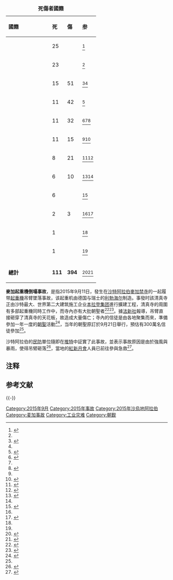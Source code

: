 {{noteTA
|1 = zh-cn:禁寺;zh-tw:大清真寺;zh-hk:大清真寺;
}}
{{UTC+3}}
{{Infobox event
| title                    = 麥加起重機倒塌事故
| date                     = 2015年9月11日
| image                    = The Holy Mosque in Mecca.jpg
| caption                  = 麦加大清真寺（摄于2006年）
| place                    = {{SAU}}[[麥加|麥加]][[禁寺|禁寺]]
| coordinates              = {{coord|21.4225|39.8262|type:event_region:SA|display=inline,title}} 
| cause                    = 暴雨與強風導致起重機吊臂墜落
| outcome                  = 
| reported deaths          = 至少111人<ref name=cna20150912>{{cite news |translator=林仟懿 |title=麥加大清真寺起重機吊臂砸落 增至107死 |url=http://www.cna.com.tw/news/firstnews/201509125001-1.aspx |accessdate=2015-09-12 |agency=中央社 |date=2015-09-12 |archive-date=2015-09-13 |archive-url=https://web.archive.org/web/20150913143118/http://www.cna.com.tw/news/firstnews/201509125001-1.aspx |dead-url=no }}</ref>
| burial                   = 
| injuries                = 至少394人<ref name="Guardian2015-09-11">{{cite news |title=At least 52 killed as crane crashes into Grand Mosque in Mecca |url=http://www.theguardian.com/world/2015/sep/11/crane-crashes-grand-mosque-mecca-haj-pilgrimage |accessdate=2015-09-11 |publisher=The Guardian |date=2015-09-11 |archive-date=2018-07-07 |archive-url=https://web.archive.org/web/20180707231426/https://www.theguardian.com/world/2015/sep/11/crane-crashes-grand-mosque-mecca-haj-pilgrimage |dead-url=no }}</ref><ref name=cna20150912 />
| litigation               = 
| website                  = <!-- {{URL|example.com}}, use for link to event website; displays as Website: example.com -->
| notes = 
}}
{| class="wikitable sortable floatright" style="font-size:85%; text-align:right; margin:0 0 1.5em 1.5em;"
|+ '''死傷者國籍'''
|-
! style="text-align:left; width:120px" | 國籍
! style="text-align:left;" | 死
! style="text-align:left;" | 傷
! style="text-align:left;" | <abbr title="参考资料">参</abbr>
|-
| style="text-align:left;" | {{Flag|Bangladesh}}
| 25
|
| <ref name="Alarabiya">{{cite news |url=http://english.alarabiya.net/en/News/middle-east/2015/09/14/Makkah-crane-crash-report-submitted-to-King-Salman.html |author=<!--Staff writer(s); no by-line.--> |title=Makkah crane crash report submitted |work=[[Al_Arabiya|Al Arabiya]] |accessdate=2015-09-15 |date=2015-09-14 |archive-date=2018-12-26 |archive-url=https://web.archive.org/web/20181226082034/http://english.alarabiya.net/en/News/middle-east/2015/09/14/Makkah-crane-crash-report-submitted-to-King-Salman.html%20 |dead-url=no }}</ref>
|-
| style="text-align:left;" | {{Flag|Egypt}}
| 23
|
| <ref name="Alarabiya"/>
|-
| style="text-align:left;" | {{Flag|Pakistan}}
| 15
| 51
| <ref name=tribune>{{cite news|title=51 Pakistani pilgrims injured in Makkah crane accident: FO|first1=Sehrish|last1=Wasif|agency=[[Agence_France-Presse|AFP]]|url=http://tribune.com.pk/story/955174/52-dead-many-injured-as-crane-collapses-in/|accessdate=2015-09-13|work=The Express Tribune|date=2015-09-11|archive-date=2015-09-13|archive-url=https://web.archive.org/web/20150913033610/http://tribune.com.pk/story/955174/52-dead-many-injured-as-crane-collapses-in/|dead-url=no}}</ref><ref name="Alarabiya"/>
|-
| style="text-align:left;" | {{Flag|Indonesia}}
| 11
| 42
| <ref>{{cite web|title=Daftar Nama Jemaah Rawat/Wafat Musibah Jatuhnya Crane Di Masjidil Haram 11 September 2015|trans-title=Names of Pilgrims Hospitalized/Dead in Calamity of Haram Crane Collapse September 11, 2015|url=http://haji.kemenag.go.id/v2/content/daftar-nama-jemaah-rawat-wafat-musibah-jatuhnya-crane-di-masjidil-haram-11-september-2015-2|publisher=Direktorat Jenderal Penyelenggaraan Haji dan Umrah - Kementerian Agama Republik Indonesia|date=2015-09-15|accessdate=2015-09-16|language=id|archive-url=https://web.archive.org/web/20150919194636/http://haji.kemenag.go.id/v2/content/daftar-nama-jemaah-rawat-wafat-musibah-jatuhnya-crane-di-masjidil-haram-11-september-2015-2|archive-date=2015-09-19|dead-url=yes}}</ref>
|-
| style="text-align:left;" | {{Flag|Iran}}
| 11
| 32
| <ref name=ndtv>{{cite web|url=http://www.ndtv.com/india-news/9-indians-among-nearly-200-injured-at-meccas-grand-mosque-1216760|title=2 Indians Among Over 100 Killed in Accident at Mecca's Grand Mosque|date=2015-09-12|work=NDTV.com|agency=Indo-Asian News Service/All India|accessdate=2015-09-13|archive-date=2015-09-13|archive-url=https://web.archive.org/web/20150913041143/http://www.ndtv.com/india-news/9-indians-among-nearly-200-injured-at-meccas-grand-mosque-1216760|dead-url=no}}</ref><ref name="Alarabiya"/><ref>{{cite web|url=http://www.presstv.ir/Detail/2015/09/15/429337/Iran-Mecca-Saudi-Arabia-Hajj|title=3 more Iranians confirmed dead in Mecca crane collapse|author=<!--Staff writer(s); no by-line.-->|work=[[Press_TV|Press TV]]|date=2015-09-15|accessdate=2015-09-23|archive-date=2018-12-26|archive-url=https://web.archive.org/web/20181226082042/https://www.presstv.com/Detail/2015/09/15/429337/Iran-Mecca-Saudi-Arabia-Hajj|dead-url=no}}</ref>
|-
| style="text-align:left;" | {{Flag|India}}
| 11
| 15
| <ref name=ndtv/><ref name=arabianbusiness>{{Cite web|title=King Salman to make findings of Makkah crane collapse probe public|url=http://www.arabianbusiness.com/king-salman-make-findings-of-makkah-crane-collapse-probe-public-606166.html|first=Sarah|last=Townsend|work=[[Arabian_Business|Arabian Business]]|date=2015-09-14|accessdate=2015-09-17|archive-date=2015-09-16|archive-url=https://web.archive.org/web/20150916175704/http://www.arabianbusiness.com/king-salman-make-findings-of-makkah-crane-collapse-probe-public-606166.html|dead-url=yes}}</ref>
|-
| style="text-align:left;" | {{Flag|Turkey}}
| 8
| 21
| <ref>{{cite news|title=8 Turkish pilgrims die in crane collapse at Grand Mosque|first=|last=|url=http://www.todayszaman.com/diplomacy_8-turkish-pilgrims-die-in-crane-collapse-at-grand-mosque_398969.html|accessdate=15 September 2015|work=[[Today's_Zaman|Today's Zaman]]|date=12 September 2015|deadurl=yes|archiveurl=https://web.archive.org/web/20150914232449/http://www.todayszaman.com/diplomacy_8-turkish-pilgrims-die-in-crane-collapse-at-grand-mosque_398969.html|archivedate=2015-09-14}}</ref><ref>{{cite web |url=http://www.diyanet.gov.tr/en/content/number-of-casualties-of-turkish-haji-candidates-at-the-kaaba-accident-reach-8%E2%80%A6/29131 |title=Number of casualties of Turkish Haji candidates at the Kaaba accident reach 8… |date=13 September 2015 |publisher=[[Presidency_of_Religious_Affairs|Presidency of Religious Affairs]] |access-date=15 September 2015 |deadurl=yes |archiveurl=https://web.archive.org/web/20150926041627/http://www.diyanet.gov.tr/en/content/number-of-casualties-of-turkish-haji-candidates-at-the-kaaba-accident-reach-8%E2%80%A6/29131 |archivedate=2015年9月26日 }}</ref>
|-
| style="text-align:left;" | {{Flag|Malaysia}}
| 6
| 10
| <ref name="tbp">{{cite web|url=http://www.theborneopost.com/2015/09/12/10-malaysian-pilgrims-injured-six-unaccounted-for-in-mecca-crane-collapse/|title=10 Malaysian pilgrims injured, six unaccounted for in Mecca crane collapse|work=The Borneo Post|agency=[[Bernama|Bernama]]|accessdate=2015-09-13|date=2015-09-12|archive-date=2015-09-14|archive-url=https://web.archive.org/web/20150914212245/http://www.theborneopost.com/2015/09/12/10-malaysian-pilgrims-injured-six-unaccounted-for-in-mecca-crane-collapse/|dead-url=no}}</ref><ref name="Alarabiya"/>
|-
| style="text-align:left;" | {{Flag|Nigeria}}
| 6
| 
| <ref>{{cite news|title=Six Nigerians among victims of Saudi crane accident: official|url=http://news.yahoo.com/six-nigerians-among-victims-saudi-crane-accident-official-212950610.html|work=[[Yahoo!_News|Yahoo! News]]|agency=[[Agence_France-Presse|AFP]]|accessdate=16 September 2015|date=16 September 2015|archive-date=2016-03-05|archive-url=https://web.archive.org/web/20160305144026/http://news.yahoo.com/six-nigerians-among-victims-saudi-crane-accident-official-212950610.html|dead-url=no}}</ref>
|-
| style="text-align:left;" | {{Flag|United Kingdom}}
| 2
| 3
| <ref name=arabianbusiness/><ref>{{cite news|title=Two Brits dead and three injured in Mecca Grand Mosque crane tragedy that killed 107 people|first1=Ruth|last1=Halkon|first2=Sam|last2=Webb|url=http://www.mirror.co.uk/news/world-news/two-brits-dead-three-injured-6436848|work=[[Daily_Mirror|Mirror Online]]|accessdate=16 September 2015|date=13 September 2015|archive-date=2018-12-26|archive-url=https://web.archive.org/web/20181226082103/https://www.mirror.co.uk/news/world-news/two-brits-dead-three-injured-6436848|dead-url=no}}</ref>
|-
| style="text-align:left;" | {{Flag|Algeria}}
| 1
|
| <ref name="Alarabiya"/>
|-
| style="text-align:left;" | {{Flag|Afghanistan}}
| 1
|
| <ref name="Alarabiya" />
|-
|- class="sortbottom"
| style="text-align:left;" | '''總計'''
| '''111'''{{NoteTag|The total of all deaths reported by nation (120) does not add up total deaths reported by most up-to-date sources (111). 部分死者可能有多重國籍，部分報道也未必準確。}}
| '''394'''
| <ref name="AP">{{cite web |last1=Batrawy |first1=Aya |title=Pilgrims Traumatized, Asking How Mecca Crane Could Collapse |url=http://bigstory.ap.org/article/8e9be9edf5664802b232a40d7196cdd5/saudi-king-top-imam-visit-those-injured-crane-collapse |agency=Associated Press |date=2015-09-13 |accessdate=2015-09-13 |archive-date=2015-12-08 |archive-url=https://web.archive.org/web/20151208091912/http://bigstory.ap.org/article/8e9be9edf5664802b232a40d7196cdd5/saudi-king-top-imam-visit-those-injured-crane-collapse |dead-url=no }}</ref><ref name="Saudi Gazette 11-19">{{cite web|title=Collapsed crane removed from Haram|author=<!--Staff writer(s); no by-line.-->|url=http://www.saudigazette.com.sa/index.cfm?method=home.regcon&contentid=20150917256911|work=Saudi Gazette|date=2015-09-17|accessdate=2015-09-19|deadurl=yes|archiveurl=https://web.archive.org/web/20150926211453/http://www.saudigazette.com.sa/index.cfm?method=home.regcon&contentid=20150917256911|archivedate=2015-09-26}}</ref>
|}

'''麥加起重機倒塌事故'''，是指2015年9月11日，發生在[[沙特阿拉伯|沙特阿拉伯]][[麥加|麥加]][[禁寺|禁寺]]的一起履带[[起重機|起重機]]吊臂墜落事故，该起重机由德国与瑞士的[[利勃海尔|利勃海尔]]制造。事發时該清真寺正由沙特最大、世界第二大建筑施工企业[[本拉登集团|本拉登集团]]進行擴建工程，清真寺的周圍有多部起重機同時工作中，而寺內亦有大批朝聖者<ref>{{cite news|title=吊臂砸麥加大清真寺 至少62死30傷|url=http://news.ltn.com.tw/news/society/breakingnews/1442133|accessdate=2015-09-11|agency=[[自由時報|自由時報]]|date=2015-09-11|deadurl=yes|archiveurl=https://web.archive.org/web/20150912194537/http://news.ltn.com.tw/news/society/breakingnews/1442133|archivedate=2015-09-12}}</ref><ref name=appletw20150911>{{cite news|title=【更新】麥加清真寺起重機倒塌　釀65死|url=http://www.appledaily.com.tw/realtimenews/article/new/20150912/690089/|accessdate=2015-09-11|agency=[[台灣蘋果日報|台灣蘋果日報]]|date=2015-09-11|archive-date=2015-11-01|archive-url=https://web.archive.org/web/20151101043215/http://www.appledaily.com.tw/realtimenews/article/new/20150912/690089/|dead-url=no}}</ref>。據[[法新社|法新社]]報導，吊臂直接砸穿了清真寺的天花板，故造成大量傷亡；寺內的信徒是由各地聚集而來，準備參加一年一度的[[朝觐_(伊斯兰教)|朝聖]]活動<ref>{{cite news|author=潘勛|title=吊車砸進麥加大清真寺 至少62死|url=http://www.chinatimes.com/realtimenews/20150912000018-260408|accessdate=2015-09-11|agency=[[旺報|旺報]]|date=2015-09-11|archive-date=2015-09-14|archive-url=https://web.archive.org/web/20150914005412/http://www.chinatimes.com/realtimenews/20150912000018-260408|dead-url=no}}</ref>，当年的朝聖原訂於9月21日舉行，預估有300萬名信徒參加<ref name=chinapress20150911 />。

沙特阿拉伯的[[民防|民防]]單位隨即在[[推特|推特]]中証實了此事故，並表示事故原因是由於強風與暴雨，使得吊臂砸落<ref>{{cite news|title=吊臂砸麥加大清真寺 至少62死30傷|url=http://www.cna.com.tw/news/aopl/201509120004-1.aspx|accessdate=2015-09-11|agency=[[中央社|中央社]]|date=2015-09-11|archive-date=2015-09-12|archive-url=https://web.archive.org/web/20150912154349/http://www.cna.com.tw/news/aopl/201509120004-1.aspx|dead-url=no}}</ref>，當地的[[紅新月會|紅新月會]]人員已前往參與急救<ref name=chinapress20150911>{{cite news|title=吊機倒塌 砸中麥加大清真寺 死者包括大馬人|url=http://www.chinapress.com.my/node/654200|accessdate=2015-09-11|agency=[[中國報|中國報]]|date=2015-09-11|deadurl=yes|archiveurl=https://web.archive.org/web/20150913083308/http://www.chinapress.com.my/node/654200|archivedate=2015-09-13}}</ref>。

== 注释 ==
{{NoteFoot}}

== 参考文献 ==
{{Reflist|30em}}

{{-}}
{{Portal bar|伊斯兰教|阿拉伯世界|建筑|工程|灾难|死亡}}

[[Category:2015年9月|Category:2015年9月]]
[[Category:2015年事故|Category:2015年事故]]
[[Category:2015年沙烏地阿拉伯|Category:2015年沙烏地阿拉伯]]
[[Category:麦加事故|Category:麦加事故]]
[[Category:工业灾难|Category:工业灾难]]
[[Category:朝觐|Category:朝觐]]
